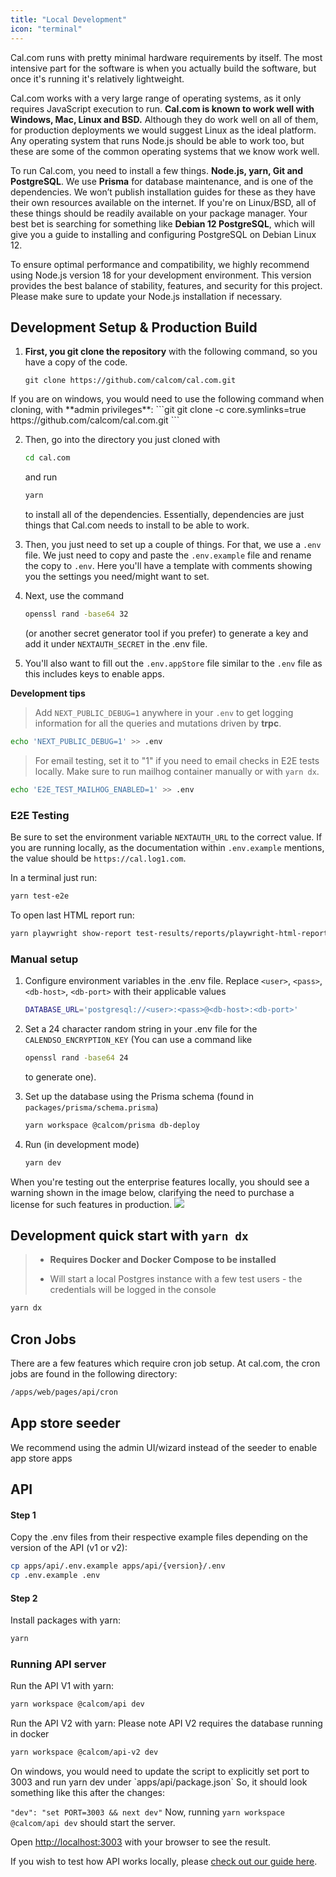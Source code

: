 ```yaml
---
title: "Local Development"
icon: "terminal"
---
```


Cal.com runs with pretty minimal hardware requirements by itself. The most intensive part for the software is when you actually build the software, but once it's running it's relatively lightweight.

Cal.com works with a very large range of operating systems, as it only requires JavaScript execution to run. **Cal.com is known to work well with Windows, Mac, Linux and BSD.** Although they do work well on all of them, for production deployments we would suggest Linux as the ideal platform. Any operating system that runs Node.js should be able to work too, but these are some of the common operating systems that we know work well.

To run Cal.com, you need to install a few things. **Node.js, yarn, Git and PostgreSQL**. We use **Prisma** for database maintenance, and is one of the dependencies. We won’t publish installation guides for these as they have their own resources available on the internet. If you're on Linux/BSD, all of these things should be readily available on your package manager. Your best bet is searching for something like **Debian 12 PostgreSQL**, which will give you a guide to installing and configuring PostgreSQL on Debian Linux 12.

<Info>
To ensure optimal performance and compatibility, we highly recommend using Node.js version 18 for your development environment. This version provides the best balance of stability, features, and security for this project. Please make sure to update your Node.js installation if necessary.
</Info>

## Development Setup & Production Build

1. **First, you git clone the repository** with the following command, so you have a copy of the code.
    ```git
    git clone https://github.com/calcom/cal.com.git
    ```

<Warning>
If you are on windows, you would need to use the following command when cloning, with **admin privileges**:
```git
git clone -c core.symlinks=true https://github.com/calcom/cal.com.git
```
</Warning>

2. Then, go into the directory you just cloned with
    ```bash
    cd cal.com
    ```
    and run
    ```bash
    yarn
    ```
    to install all of the dependencies. Essentially, dependencies are just things that Cal.com needs to install to be able to work.

3. Then, you just need to set up a couple of things. For that, we use a `.env` file. We just need to copy and paste the `.env.example` file and rename the copy to `.env`. Here you'll have a template with comments showing you the settings you need/might want to set.

4. Next, use the command
    ```bash
    openssl rand -base64 32
    ```
    (or another secret generator tool if you prefer) to generate a key and add it under `NEXTAUTH_SECRET` in the .env file.

5. You'll also want to fill out the `.env.appStore` file similar to the `.env` file as this includes keys to enable apps.

**Development tips**

> Add `NEXT_PUBLIC_DEBUG=1` anywhere in your `.env` to get logging information for all the queries and mutations driven by **trpc**.

```bash
echo 'NEXT_PUBLIC_DEBUG=1' >> .env
```

> For email testing, set it to "1" if you need to email checks in E2E tests locally. Make sure to run mailhog container manually or with `yarn dx`.

```bash
echo 'E2E_TEST_MAILHOG_ENABLED=1' >> .env
```

### E2E Testing

Be sure to set the environment variable `NEXTAUTH_URL` to the correct value. If you are running locally, as the documentation within `.env.example` mentions, the value should be `https://cal.log1.com`.


In a terminal just run:
```bash
yarn test-e2e
```
To open last HTML report run:
```bash
yarn playwright show-report test-results/reports/playwright-html-report
```

### Manual setup

1. Configure environment variables in the .env file. Replace `<user>`, `<pass>`, `<db-host>`, `<db-port>` with their applicable values

    ```bash
    DATABASE_URL='postgresql://<user>:<pass>@<db-host>:<db-port>'
    ```

2. Set a 24 character random string in your .env file for the `CALENDSO_ENCRYPTION_KEY` (You can use a command like
    ```bash
    openssl rand -base64 24
    ```
    to generate one).

3. Set up the database using the Prisma schema (found in `packages/prisma/schema.prisma`)

    ```bash
    yarn workspace @calcom/prisma db-deploy
    ```

4. Run (in development mode)

    ```bash
    yarn dev
    ```

<Info>
When you're testing out the enterprise features locally, you should see a warning shown in the image below, clarifying the need to purchase a license for such features in production.
<img src="/images/i1600x900-E4RcIPb1_bYp_hcpsya.png" />
</Info>


## **Development quick start with** **`yarn dx`**

> * **Requires Docker and Docker Compose to be installed**
>
>
> * Will start a local Postgres instance with a few test users - the credentials will be logged in the console
>

```bash
yarn dx
```

## **Cron Jobs**

There are a few features which require cron job setup. At cal.com, the cron jobs are found in the following directory:
```bash
/apps/web/pages/api/cron
```


## App store seeder

<Info>
We recommend using the admin UI/wizard instead of the seeder to enable app store apps
</Info>


## API

#### Step 1

Copy the .env files from their respective example files depending on the version of the API (v1 or v2):

```bash
cp apps/api/.env.example apps/api/{version}/.env
cp .env.example .env
```

#### Step 2

Install packages with yarn:

```bash
yarn
```

### Running API server

Run the API V1 with yarn:

```bash
yarn workspace @calcom/api dev
```

Run the API V2 with yarn:
<Info>Please note API V2 requires the database running in docker</Info>

```bash
yarn workspace @calcom/api-v2 dev
```

<Note>
On windows, you would need to update the script to explicitly set port to 3003 and run yarn dev under `apps/api/package.json` So, it should look something like this after the changes:

`"dev": "set PORT=3003 && next dev"` Now, running `yarn workspace @calcom/api dev` should start the server.
</Note>

Open [http://localhost:3003](http://localhost:3003/) with your browser to see the result.

If you wish to test how API works locally, please [check out our guide here](/developing/guides/api/how-to-setup-api-in-a-local-instance).
